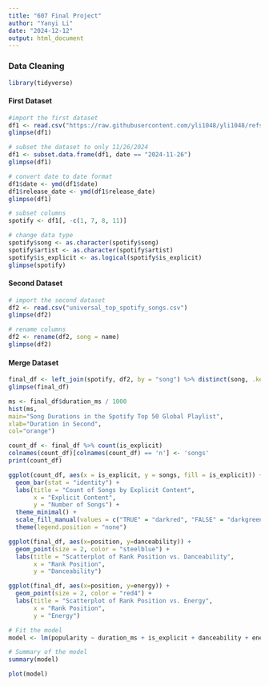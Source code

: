 ---
title: "607 Final Project"
author: "Yanyi Li"
date: "2024-12-12"
output: html_document
---

### Data Cleaning

```{r message=FALSE, warning=FALSE}
library(tidyverse)
```

#### First Dataset

```{r}
#import the first dataset
df1 <- read.csv("https://raw.githubusercontent.com/yli1048/yli1048/refs/heads/607/spotify-streaming-top-50-world.csv", stringsAsFactors = TRUE)
glimpse(df1)
```

```{r}
# subset the dataset to only 11/26/2024
df1 <- subset.data.frame(df1, date == "2024-11-26")
glimpse(df1)
```

```{r}
# convert date to date format
df1$date <- ymd(df1$date)
df1$release_date <- ymd(df1$release_date)
glimpse(df1)
```

```{r}
# subset columns
spotify <- df1[, -c(1, 7, 8, 11)]
```

```{r}
# change data type
spotify$song <- as.character(spotify$song)
spotify$artist <- as.character(spotify$artist)
spotify$is_explicit <- as.logical(spotify$is_explicit)
glimpse(spotify)
```

#### Second Dataset

```{r}
# import the second dataset
df2 <- read.csv("universal_top_spotify_songs.csv")
glimpse(df2)
```

```{r}
# rename columns
df2 <- rename(df2, song = name)
glimpse(df2)
```

#### Merge Dataset

```{r}
final_df <- left_join(spotify, df2, by = "song") %>% distinct(song, .keep_all = TRUE)
glimpse(final_df)
```

```{r}
ms <- final_df$duration_ms / 1000
hist(ms,
main="Song Durations in the Spotify Top 50 Global Playlist",
xlab="Duration in Second",
col="orange")
```

```{r}
count_df <- final_df %>% count(is_explicit)
colnames(count_df)[colnames(count_df) == 'n'] <- 'songs'
print(count_df)
```

```{r}
ggplot(count_df, aes(x = is_explicit, y = songs, fill = is_explicit)) +
  geom_bar(stat = "identity") +
  labs(title = "Count of Songs by Explicit Content",
       x = "Explicit Content",
       y = "Number of Songs") +
  theme_minimal() +
  scale_fill_manual(values = c("TRUE" = "darkred", "FALSE" = "darkgreen")) +
  theme(legend.position = "none")
```

```{r}
ggplot(final_df, aes(x=position, y=danceability)) + 
  geom_point(size = 2, color = "steelblue") +
  labs(title = "Scatterplot of Rank Position vs. Danceability",
       x = "Rank Position",
       y = "Danceability")
```

```{r}
ggplot(final_df, aes(x=position, y=energy)) + 
  geom_point(size = 2, color = "red4") +
  labs(title = "Scatterplot of Rank Position vs. Energy",
       x = "Rank Position",
       y = "Energy")
```

```{r}
# Fit the model
model <- lm(popularity ~ duration_ms + is_explicit + danceability + energy, data = final_df)

# Summary of the model
summary(model)
```

```{r}
plot(model)
```